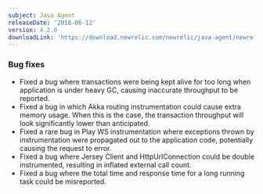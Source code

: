 ```yaml
---
subject: Java Agent
releaseDate: '2018-06-12'
version: 4.2.0
downloadLink: 'https://download.newrelic.com/newrelic/java-agent/newrelic-agent/4.2.0/'
---
```


### Bug fixes

* Fixed a bug where transactions were being kept alive for too long when application is under heavy GC, causing inaccurate throughput to be reported.
* Fixed a bug in which Akka routing instrumentation could cause extra memory usage. When this is the case, the transaction throughput will look significantly lower than anticipated.
* Fixed a rare bug in Play WS instrumentation where exceptions thrown by instrumentation were propagated out to the application code, potentially causing the request to error.
* Fixed a bug where Jersey Client and HttpUrlConnection could be double instrumented, resulting in inflated external call count.
* Fixed a bug where the total time and response time for a long running task could be misreported.
